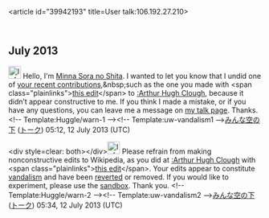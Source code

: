 <article id="39942193" title=User talk:106.192.27.210>
	<talkpage id="39942193" title="User talk:106.192.27.210">

== July 2013 ==

[[File:Information.svg|25px|alt=Information icon]] Hello, I'm [[User:Minna Sora no Shita|Minna Sora no Shita]]. I wanted to let you know that I undid one of [[Special:Contributions/106.192.27.210|your recent contributions]],&amp;nbsp;such as the one you made with &lt;span class=&quot;plainlinks&quot;&gt;[http://en.wikipedia.org/wiki/Arthur_Hugh_Clough?diff=563915456 this edit]&lt;/span&gt; to [[:Arthur Hugh Clough]], because it didn’t appear constructive to me. If you think I made a mistake, or if you have any questions, you can leave me a message on [[User_talk:Minna Sora no Shita|my talk page]]. Thanks. &lt;!-- Template:Huggle/warn-1 --&gt;&lt;!-- Template:uw-vandalism1 --&gt;[[User:Minna Sora no Shita|みんな空の下]] ([[User talk:Minna Sora no Shita|トーク]]) 05:12, 12 July 2013 (UTC)

&lt;div style=clear: both&gt;&lt;/div&gt;[[File:Information.svg|25px|alt=Information icon]] Please refrain from making nonconstructive edits to Wikipedia, as you did at [[:Arthur Hugh Clough]] with &lt;span class=&quot;plainlinks&quot;&gt;[http://en.wikipedia.org/wiki/Arthur_Hugh_Clough?diff=563917394 this edit]&lt;/span&gt;. Your edits appear to constitute [[Wikipedia:Vandalism|vandalism]] and have been [[Help:Reverting|reverted]] or removed. If you would like to experiment, please use the [[Wikipedia:Sandbox|sandbox]]. Thank you. &lt;!-- Template:Huggle/warn-2 --&gt;&lt;!-- Template:uw-vandalism2 --&gt;[[User:Minna Sora no Shita|みんな空の下]] ([[User talk:Minna Sora no Shita|トーク]]) 05:34, 12 July 2013 (UTC)
	</talkpage>
</article>